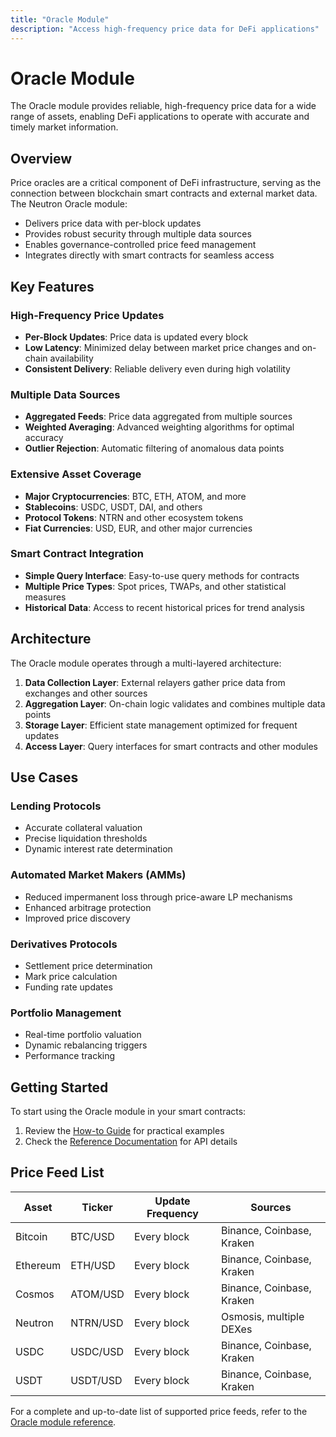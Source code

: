 ```yaml
---
title: "Oracle Module"
description: "Access high-frequency price data for DeFi applications"
---
```


# Oracle Module

The Oracle module provides reliable, high-frequency price data for a wide range of assets, enabling DeFi applications to operate with accurate and timely market information.

## Overview

Price oracles are a critical component of DeFi infrastructure, serving as the connection between blockchain smart contracts and external market data. The Neutron Oracle module:

- Delivers price data with per-block updates
- Provides robust security through multiple data sources
- Enables governance-controlled price feed management
- Integrates directly with smart contracts for seamless access

## Key Features

### High-Frequency Price Updates

- **Per-Block Updates**: Price data is updated every block
- **Low Latency**: Minimized delay between market price changes and on-chain availability
- **Consistent Delivery**: Reliable delivery even during high volatility

### Multiple Data Sources

- **Aggregated Feeds**: Price data aggregated from multiple sources
- **Weighted Averaging**: Advanced weighting algorithms for optimal accuracy
- **Outlier Rejection**: Automatic filtering of anomalous data points

### Extensive Asset Coverage

- **Major Cryptocurrencies**: BTC, ETH, ATOM, and more
- **Stablecoins**: USDC, USDT, DAI, and others
- **Protocol Tokens**: NTRN and other ecosystem tokens
- **Fiat Currencies**: USD, EUR, and other major currencies

### Smart Contract Integration

- **Simple Query Interface**: Easy-to-use query methods for contracts
- **Multiple Price Types**: Spot prices, TWAPs, and other statistical measures
- **Historical Data**: Access to recent historical prices for trend analysis

## Architecture

The Oracle module operates through a multi-layered architecture:

1. **Data Collection Layer**: External relayers gather price data from exchanges and other sources
2. **Aggregation Layer**: On-chain logic validates and combines multiple data points
3. **Storage Layer**: Efficient state management optimized for frequent updates
4. **Access Layer**: Query interfaces for smart contracts and other modules

## Use Cases

### Lending Protocols

- Accurate collateral valuation
- Precise liquidation thresholds
- Dynamic interest rate determination

### Automated Market Makers (AMMs)

- Reduced impermanent loss through price-aware LP mechanisms
- Enhanced arbitrage protection
- Improved price discovery

### Derivatives Protocols

- Settlement price determination
- Mark price calculation
- Funding rate updates

### Portfolio Management

- Real-time portfolio valuation
- Dynamic rebalancing triggers
- Performance tracking

## Getting Started

To start using the Oracle module in your smart contracts:

1. Review the [How-to Guide](/developers/modules/oracle/how-to) for practical examples
2. Check the [Reference Documentation](/developers/modules/oracle/reference) for API details

## Price Feed List

| Asset | Ticker | Update Frequency | Sources |
|-------|--------|------------------|---------|
| Bitcoin | BTC/USD | Every block | Binance, Coinbase, Kraken |
| Ethereum | ETH/USD | Every block | Binance, Coinbase, Kraken |
| Cosmos | ATOM/USD | Every block | Binance, Coinbase, Kraken |
| Neutron | NTRN/USD | Every block | Osmosis, multiple DEXes |
| USDC | USDC/USD | Every block | Binance, Coinbase, Kraken |
| USDT | USDT/USD | Every block | Binance, Coinbase, Kraken |

For a complete and up-to-date list of supported price feeds, refer to the [Oracle module reference](/developers/modules/oracle/reference). 